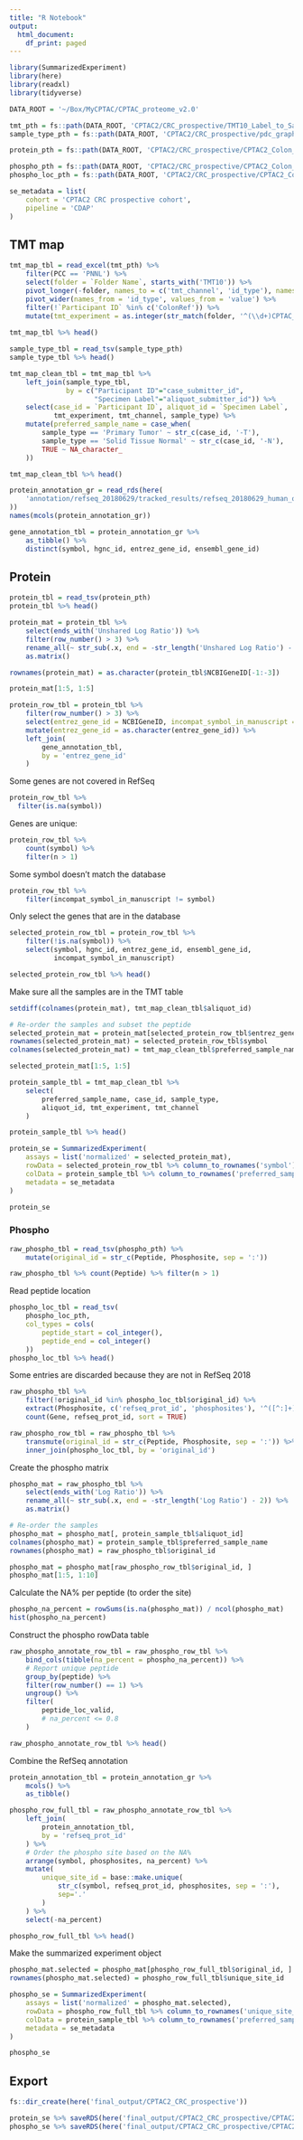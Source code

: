 ```yaml
---
title: "R Notebook"
output:
  html_document:
    df_print: paged
---
```


```r
library(SummarizedExperiment)
library(here)
library(readxl)
library(tidyverse)
```

```r
DATA_ROOT = '~/Box/MyCPTAC/CPTAC_proteome_v2.0'
```

```r
tmt_pth = fs::path(DATA_ROOT, 'CPTAC2/CRC_prospective/TMT10_Label_to_Sample_Mapping_File_COprospective_Protoeme_PNNL_S037.xlsx')
sample_type_pth = fs::path(DATA_ROOT, 'CPTAC2/CRC_prospective/pdc_graphql_crc_specimen.tsv.gz')

protein_pth = fs::path(DATA_ROOT, 'CPTAC2/CRC_prospective/CPTAC2_Colon_Prospective_Collection_PNNL_Proteome.tmt10.tsv.gz')

phospho_pth = fs::path(DATA_ROOT, 'CPTAC2/CRC_prospective/CPTAC2_Colon_Prospective_Collection_PNNL_Phosphoproteome.phosphosite.tmt10.tsv.gz')
phospho_loc_pth = fs::path(DATA_ROOT, 'CPTAC2/CRC_prospective/CPTAC2_Colon_Prospective_Collection_PNNL_Phosphoproteome.phosphosite.tmt10.tsv.peptide_location.tsv.gz')

se_metadata = list(
    cohort = 'CPTAC2 CRC prospective cohort',
    pipeline = 'CDAP'
)
```


## TMT map
```r
tmt_map_tbl = read_excel(tmt_pth) %>%
    filter(PCC == 'PNNL') %>%
    select(folder = `Folder Name`, starts_with('TMT10')) %>%
    pivot_longer(-folder, names_to = c('tmt_channel', 'id_type'), names_pattern = '^TMT10-(\\d+[NC]?) (.*)$') %>%
    pivot_wider(names_from = 'id_type', values_from = 'value') %>%
    filter(!`Participant ID` %in% c('ColonRef')) %>%
    mutate(tmt_experiment = as.integer(str_match(folder, '^(\\d+)CPTAC_')[, 2]))
    
tmt_map_tbl %>% head()
```

```r
sample_type_tbl = read_tsv(sample_type_pth)
sample_type_tbl %>% head()
```
```r
tmt_map_clean_tbl = tmt_map_tbl %>%
    left_join(sample_type_tbl, 
              by = c("Participant ID"="case_submitter_id", 
                     "Specimen Label"="aliquot_submitter_id")) %>%
    select(case_id = `Participant ID`, aliquot_id = `Specimen Label`,
           tmt_experiment, tmt_channel, sample_type) %>%
    mutate(preferred_sample_name = case_when(
        sample_type == 'Primary Tumor' ~ str_c(case_id, '-T'),
        sample_type == 'Solid Tissue Normal' ~ str_c(case_id, '-N'),
        TRUE ~ NA_character_
    ))

tmt_map_clean_tbl %>% head()
```
```r
protein_annotation_gr = read_rds(here(
    'annotation/refseq_20180629/tracked_results/refseq_20180629_human_only_unique_loci_GRanges.rds'
))
names(mcols(protein_annotation_gr))
```

```r
gene_annotation_tbl = protein_annotation_gr %>%
    as_tibble() %>%
    distinct(symbol, hgnc_id, entrez_gene_id, ensembl_gene_id)
```


## Protein
```r
protein_tbl = read_tsv(protein_pth)
protein_tbl %>% head()
```


```r
protein_mat = protein_tbl %>% 
    select(ends_with('Unshared Log Ratio')) %>%
    filter(row_number() > 3) %>%
    rename_all(~ str_sub(.x, end = -str_length('Unshared Log Ratio') - 2)) %>%
    as.matrix()

rownames(protein_mat) = as.character(protein_tbl$NCBIGeneID[-1:-3])

protein_mat[1:5, 1:5]
```

```r
protein_row_tbl = protein_tbl %>%
    filter(row_number() > 3) %>%
    select(entrez_gene_id = NCBIGeneID, incompat_symbol_in_manuscript = Gene) %>%
    mutate(entrez_gene_id = as.character(entrez_gene_id)) %>%
    left_join(
        gene_annotation_tbl,
        by = 'entrez_gene_id'
    )
```

Some genes are not covered in RefSeq
```r
protein_row_tbl %>%
  filter(is.na(symbol))
```

Genes are unique:
```r
protein_row_tbl %>%
    count(symbol) %>%
    filter(n > 1)
```

Some symbol doesn't match the database
```r
protein_row_tbl %>%
    filter(incompat_symbol_in_manuscript != symbol)
```

Only select the genes that are in the database
```r
selected_protein_row_tbl = protein_row_tbl %>% 
    filter(!is.na(symbol)) %>%
    select(symbol, hgnc_id, entrez_gene_id, ensembl_gene_id, 
           incompat_symbol_in_manuscript)

selected_protein_row_tbl %>% head()
```

Make sure all the samples are in the TMT table
```r
setdiff(colnames(protein_mat), tmt_map_clean_tbl$aliquot_id)
```

```r
# Re-order the samples and subset the peptide
selected_protein_mat = protein_mat[selected_protein_row_tbl$entrez_gene_id, tmt_map_clean_tbl$aliquot_id]
rownames(selected_protein_mat) = selected_protein_row_tbl$symbol
colnames(selected_protein_mat) = tmt_map_clean_tbl$preferred_sample_name

selected_protein_mat[1:5, 1:5]
```

```r
protein_sample_tbl = tmt_map_clean_tbl %>% 
    select(
        preferred_sample_name, case_id, sample_type,
        aliquot_id, tmt_experiment, tmt_channel
    )

protein_sample_tbl %>% head()
```

```r
protein_se = SummarizedExperiment(
    assays = list('normalized' = selected_protein_mat),
    rowData = selected_protein_row_tbl %>% column_to_rownames('symbol'),
    colData = protein_sample_tbl %>% column_to_rownames('preferred_sample_name'),
    metadata = se_metadata
)

protein_se
```



### Phospho
```r
raw_phospho_tbl = read_tsv(phospho_pth) %>%
    mutate(original_id = str_c(Peptide, Phosphosite, sep = ':'))
```
```r
raw_phospho_tbl %>% count(Peptide) %>% filter(n > 1) 
```

Read peptide location
```r
phospho_loc_tbl = read_tsv(
    phospho_loc_pth,
    col_types = cols(
        peptide_start = col_integer(), 
        peptide_end = col_integer()
    ))
phospho_loc_tbl %>% head()
```
Some entries are discarded because they are not in RefSeq 2018
```r
raw_phospho_tbl %>%
    filter(!original_id %in% phospho_loc_tbl$original_id) %>%
    extract(Phosphosite, c('refseq_prot_id', 'phosphosites'), '^([^:]+):((?:[a-z\\d+])+)$') %>%
    count(Gene, refseq_prot_id, sort = TRUE)
```

```r
raw_phospho_row_tbl = raw_phospho_tbl %>%
    transmute(original_id = str_c(Peptide, Phosphosite, sep = ':')) %>%
    inner_join(phospho_loc_tbl, by = 'original_id')
```


Create the phospho matrix
```r
phospho_mat = raw_phospho_tbl %>% 
    select(ends_with('Log Ratio')) %>%
    rename_all(~ str_sub(.x, end = -str_length('Log Ratio') - 2)) %>%
    as.matrix()

# Re-order the samples
phospho_mat = phospho_mat[, protein_sample_tbl$aliquot_id]
colnames(phospho_mat) = protein_sample_tbl$preferred_sample_name
rownames(phospho_mat) = raw_phospho_tbl$original_id

phospho_mat = phospho_mat[raw_phospho_row_tbl$original_id, ]
phospho_mat[1:5, 1:10]
```

Calculate the NA% per peptide (to order the site)
```r
phospho_na_percent = rowSums(is.na(phospho_mat)) / ncol(phospho_mat)
hist(phospho_na_percent)
```

Construct the phospho rowData table
```r
raw_phospho_annotate_row_tbl = raw_phospho_row_tbl %>%
    bind_cols(tibble(na_percent = phospho_na_percent)) %>%
    # Report unique peptide
    group_by(peptide) %>%
    filter(row_number() == 1) %>%
    ungroup() %>%
    filter(
        peptide_loc_valid,
        # na_percent <= 0.8
    )

raw_phospho_annotate_row_tbl %>% head()
```

Combine the RefSeq annotation
```r
protein_annotation_tbl = protein_annotation_gr %>%
    mcols() %>%
    as_tibble()
```


```r
phospho_row_full_tbl = raw_phospho_annotate_row_tbl %>%
    left_join(
        protein_annotation_tbl,
        by = 'refseq_prot_id'
    ) %>%
    # Order the phospho site based on the NA%
    arrange(symbol, phosphosites, na_percent) %>%
    mutate(
        unique_site_id = base::make.unique(
            str_c(symbol, refseq_prot_id, phosphosites, sep = ':'), 
            sep='.'
        )
    ) %>%
    select(-na_percent)

phospho_row_full_tbl %>% head()
```

Make the summarized experiment object
```r
phospho_mat.selected = phospho_mat[phospho_row_full_tbl$original_id, ]
rownames(phospho_mat.selected) = phospho_row_full_tbl$unique_site_id

phospho_se = SummarizedExperiment(
    assays = list('normalized' = phospho_mat.selected),
    rowData = phospho_row_full_tbl %>% column_to_rownames('unique_site_id'),
    colData = protein_sample_tbl %>% column_to_rownames('preferred_sample_name'),
    metadata = se_metadata
)

phospho_se
```


## Export
```r
fs::dir_create(here('final_output/CPTAC2_CRC_prospective'))

protein_se %>% saveRDS(here('final_output/CPTAC2_CRC_prospective/CPTAC2_CRC_prospective_pnnl_proteome.v2.0.rds'))
phospho_se %>% saveRDS(here('final_output/CPTAC2_CRC_prospective/CPTAC2_CRC_prospective_pnnl_phosphoproteome.v2.0.rds'))
```
